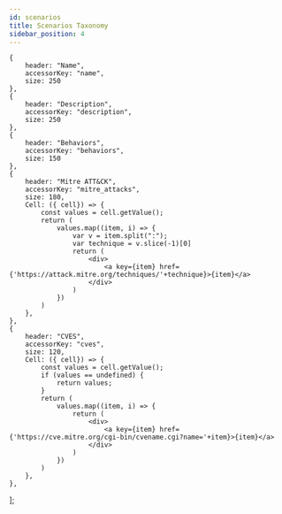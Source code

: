 ```yaml
---
id: scenarios
title: Scenarios Taxonomy
sidebar_position: 4
---
```



    {
        header: "Name",
        accessorKey: "name",
        size: 250
    },
    {
        header: "Description",
        accessorKey: "description",
        size: 250
    },
    {
        header: "Behaviors",
        accessorKey: "behaviors",
        size: 150
    },
    {
        header: "Mitre ATT&CK",
        accessorKey: "mitre_attacks",
        size: 180,
        Cell: ({ cell}) => {
            const values = cell.getValue();
            return (
                values.map((item, i) => {
                    var v = item.split(":");
                    var technique = v.slice(-1)[0]
                    return (
                        <div>
                            <a key={item} href={'https://attack.mitre.org/techniques/'+technique}>{item}</a>
                        </div>
                    )
                })
            )
        },
    },
    {
        header: "CVES",
        accessorKey: "cves",
        size: 120,
        Cell: ({ cell}) => {
            const values = cell.getValue();
            if (values == undefined) {
                return values;
            }
            return (
                values.map((item, i) => {
                    return (
                        <div>
                            <a key={item} href={'https://cve.mitre.org/cgi-bin/cvename.cgi?name='+item}>{item}</a>
                        </div>
                    )
                })
            )
        },
    },
];

<GithubIconRender url={scenarioURL}></GithubIconRender>


<TableRender columns={columns} url={scenarioURL}></TableRender>


